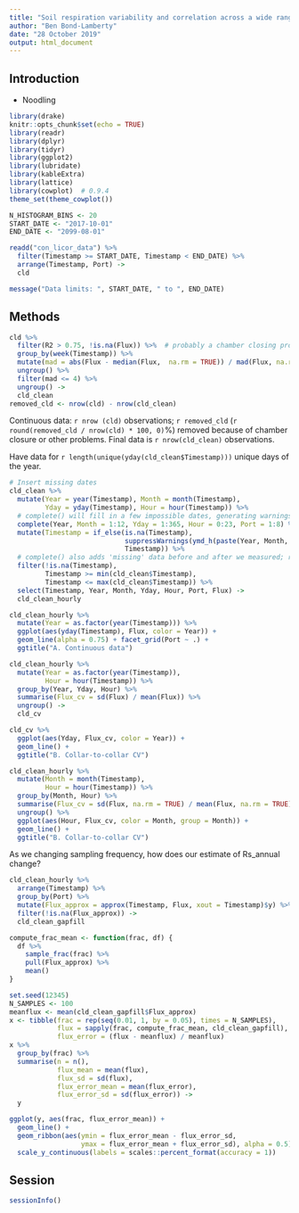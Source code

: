 ```yaml
---
title: "Soil respiration variability and correlation across a wide range of temporal scales"
author: "Ben Bond-Lamberty"
date: "28 October 2019"
output: html_document
---
```


## Introduction

* Noodling


```r
library(drake)
knitr::opts_chunk$set(echo = TRUE)
library(readr)
library(dplyr)
library(tidyr)
library(ggplot2)
library(lubridate)
library(kableExtra)
library(lattice)
library(cowplot)  # 0.9.4
theme_set(theme_cowplot())

N_HISTOGRAM_BINS <- 20
START_DATE <- "2017-10-01"
END_DATE <- "2099-08-01"

readd("con_licor_data") %>% 
  filter(Timestamp >= START_DATE, Timestamp < END_DATE) %>% 
  arrange(Timestamp, Port) ->
  cld

message("Data limits: ", START_DATE, " to ", END_DATE)
```


## Methods

```r
cld %>% 
  filter(R2 > 0.75, !is.na(Flux)) %>%  # probably a chamber closing problem otherwise
  group_by(week(Timestamp)) %>% 
  mutate(mad = abs(Flux - median(Flux,  na.rm = TRUE)) / mad(Flux, na.rm = TRUE)) %>% 
  ungroup() %>% 
  filter(mad <= 4) %>% 
  ungroup() ->
  cld_clean
removed_cld <- nrow(cld) - nrow(cld_clean)
```

Continuous data: `r nrow (cld)` observations; `r removed_cld` (`r round(removed_cld / nrow(cld) * 100, 0)`%) removed because of chamber closure or other problems. Final data is `r nrow(cld_clean)` observations.

Have data for `r length(unique(yday(cld_clean$Timestamp)))` unique days of the year.

```r
# Insert missing dates
cld_clean %>% 
  mutate(Year = year(Timestamp), Month = month(Timestamp),
         Yday = yday(Timestamp), Hour = hour(Timestamp)) %>% 
  # complete() will fill in a few impossible dates, generating warnings below
  complete(Year, Month = 1:12, Yday = 1:365, Hour = 0:23, Port = 1:8) %>% 
  mutate(Timestamp = if_else(is.na(Timestamp), 
                             suppressWarnings(ymd_h(paste(Year, Month, Yday, Hour))),
                             Timestamp)) %>%
  # complete() also adds 'missing' data before and after we measured; remove
  filter(!is.na(Timestamp),
         Timestamp >= min(cld_clean$Timestamp),
         Timestamp <= max(cld_clean$Timestamp)) %>% 
  select(Timestamp, Year, Month, Yday, Hour, Port, Flux) ->
  cld_clean_hourly
```


```r
cld_clean_hourly %>% 
  mutate(Year = as.factor(year(Timestamp))) %>% 
  ggplot(aes(yday(Timestamp), Flux, color = Year)) + 
  geom_line(alpha = 0.75) + facet_grid(Port ~ .) +
  ggtitle("A. Continuous data")
```


```r
cld_clean_hourly %>% 
  mutate(Year = as.factor(year(Timestamp)),
         Hour = hour(Timestamp)) %>% 
  group_by(Year, Yday, Hour) %>% 
  summarise(Flux_cv = sd(Flux) / mean(Flux)) %>% 
  ungroup() ->
  cld_cv

cld_cv %>% 
  ggplot(aes(Yday, Flux_cv, color = Year)) + 
  geom_line() +
  ggtitle("B. Collar-to-collar CV")

cld_clean_hourly %>% 
  mutate(Month = month(Timestamp),
         Hour = hour(Timestamp)) %>% 
  group_by(Month, Hour) %>% 
  summarise(Flux_cv = sd(Flux, na.rm = TRUE) / mean(Flux, na.rm = TRUE)) %>% 
  ungroup() %>% 
  ggplot(aes(Hour, Flux_cv, color = Month, group = Month)) + 
  geom_line() +
  ggtitle("B. Collar-to-collar CV")
```

As we changing sampling frequency, how does our estimate of Rs_annual change?

```r
cld_clean_hourly %>% 
  arrange(Timestamp) %>% 
  group_by(Port) %>% 
  mutate(Flux_approx = approx(Timestamp, Flux, xout = Timestamp)$y) %>% 
  filter(!is.na(Flux_approx)) ->
  cld_clean_gapfill

compute_frac_mean <- function(frac, df) {
  df %>% 
    sample_frac(frac) %>% 
    pull(Flux_approx) %>% 
    mean()
}

set.seed(12345)
N_SAMPLES <- 100
meanflux <- mean(cld_clean_gapfill$Flux_approx)
x <- tibble(frac = rep(seq(0.01, 1, by = 0.05), times = N_SAMPLES),
            flux = sapply(frac, compute_frac_mean, cld_clean_gapfill),
            flux_error = (flux - meanflux) / meanflux)
x %>% 
  group_by(frac) %>% 
  summarise(n = n(), 
            flux_mean = mean(flux), 
            flux_sd = sd(flux),
            flux_error_mean = mean(flux_error),
            flux_error_sd = sd(flux_error)) ->
  y

ggplot(y, aes(frac, flux_error_mean)) + 
  geom_line() + 
  geom_ribbon(aes(ymin = flux_error_mean - flux_error_sd, 
                  ymax = flux_error_mean + flux_error_sd), alpha = 0.5) +
  scale_y_continuous(labels = scales::percent_format(accuracy = 1))
```



## Session

```r
sessionInfo()
```

